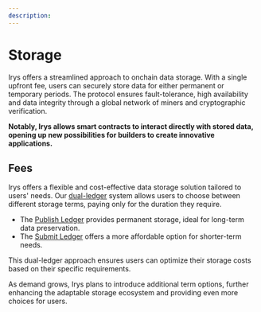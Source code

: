 ```yaml
---
description:
---
```


# Storage

Irys offers a streamlined approach to onchain data storage. With a single upfront fee, users can securely store data for either permanent or temporary periods. The protocol ensures fault-tolerance, high availability and data integrity through a global network of miners and cryptographic verification.

**Notably, Irys allows smart contracts to interact directly with stored data, opening up new possibilities for builders to create innovative applications.**

## Fees

Irys offers a flexible and cost-effective data storage solution tailored to users' needs. Our [dual-ledger](/protocol/ledgers) system allows users to choose between different storage terms, paying only for the duration they require.

- The [Publish Ledger](/protocol/ledgers#permanent-data-publish-ledger) provides permanent storage, ideal for long-term data preservation.
- The [Submit Ledger](/protocol/ledgers#submit-ledger) offers a more affordable option for shorter-term needs.

This dual-ledger approach ensures users can optimize their storage costs based on their specific requirements.

As demand grows, Irys plans to introduce additional term options, further enhancing the adaptable storage ecosystem and providing even more choices for users.
